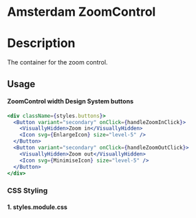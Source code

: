 
<Meta of={ZoomControlStories} />

# Amsterdam ZoomControl

# Description

The container for the zoom control.

## Usage

#### ZoomControl width Design System buttons

```jsx
<div className={styles.buttons}>
  <Button variant="secondary" onClick={handleZoomInClick}>
    <VisuallyHidden>Zoom in</VisuallyHidden>
    <Icon svg={EnlargeIcon} size="level-5" />
  </Button>
  <Button variant="secondary" onClick={handleZoomOutClick}>
    <VisuallyHidden>Zoom out</VisuallyHidden>
    <Icon svg={MinimiseIcon} size="level-5" />
  </Button>
</div>
```

### CSS Styling

#### 1. styles.module.css

<Source code={styles} />
